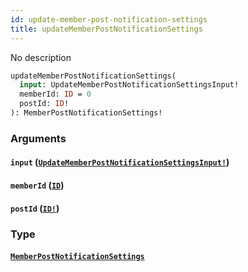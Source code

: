 ```yaml
---
id: update-member-post-notification-settings
title: updateMemberPostNotificationSettings
---
```


No description

```graphql
updateMemberPostNotificationSettings(
  input: UpdateMemberPostNotificationSettingsInput!
  memberId: ID = 0
  postId: ID!
): MemberPostNotificationSettings!

```

### Arguments

#### `input` ([`UpdateMemberPostNotificationSettingsInput!`](/graphql/inputs/update-member-post-notification-settings-input))

#### `memberId` ([`ID`](/graphql/scalars/id))

#### `postId` ([`ID!`](/graphql/scalars/id))

### Type

#### [`MemberPostNotificationSettings`](/graphql/objects/member-post-notification-settings)

